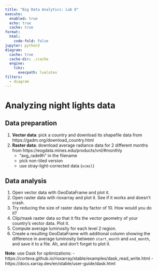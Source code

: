 ```yaml
---
title: "Big Data Analytics: Lab 8"
execute:
  enabled: true
  echo: true
  cache: true
format:
  html:
    code-fold: false
jupyter: python3
diagram:
  cache: true
  cache-dir: ./cache
  engine:
    tikz:
      execpath: lualatex
filters:
  - diagram
---
```


# Analyzing night lights data

## Data preparation

1. **Vector data**: pick a country and download its shapefile data from https://gadm.org/download_country.html
2. **Raster data**: download average radiance data for 2 different months from https://eogdata.mines.edu/products/vnl/#monthly
   - "avg_rade9h" in the filename
   - pick non-tiled version
   - use stray-light-corrected data (`vcmsl`)

## Data analysis

1. Open vector data with GeoDataFrame and plot it.
2. Open raster data with rioxarray and plot it. See if it works and doesn't crash.
3. Try reducing the size of raster data by factor of 10. How would you do it?
4. Clip/mask raster data so that it fits the vector geometry of your country's vector data. Plot it.
5. Compute average luminosity for each level 2 region.
6. Create a resulting GeoDataFrame with additional column showing the difference in average luminosity between `start_month` and `end_month`, and save it to a file. Ah, and don't forget to plot it.

**Note**: use Dask for optimizations:
  - https://corteva.github.io/rioxarray/stable/examples/dask_read_write.html
  - https://docs.xarray.dev/en/stable/user-guide/dask.html
